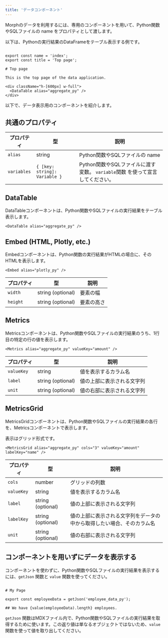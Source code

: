 ```yaml
---
title: 'データコンポーネント'
---
```


Morphのデータを利用するには、専用のコンポーネントを用いて、Python関数やSQLファイルの name をプロパティとして渡します。

以下は、Pythonの実行結果のDataFrameをテーブル表示する例です。

```tsx index.mdx

export const name = 'index';
export const title = 'Top page';

# Top page

This is the top page of the data application.

<div className="h-[600px] w-full">
  <DataTable alias="aggregate_py" />
</div>

```

以下で、データ表示用のコンポーネントを紹介します。

## 共通のプロパティ

| プロパティ | 型 | 説明 |
| --- | --- | --- |
| `alias` | string | Python関数やSQLファイルの name |
| `variables` | `{ [key: string]: Variable }` | Python関数やSQLファイルに渡す変数。 `variable`関数 を使って宣言してください。 |

## DataTable

DataTableコンポーネントは、Python関数やSQLファイルの実行結果をテーブル表示します。

```tsx
<DataTable alias="aggregate_py" />
```

## Embed (HTML, Plotly, etc.)

Embedコンポーネントは、Python関数の実行結果がHTMLの場合に、そのHTMLを表示します。

```tsx
<Embed alias="plotly_py" />
```

| プロパティ | 型 | 説明 |
| --- | --- | --- |
| `width` | string (optional) | 要素の幅 |
| `height` | string (optional) | 要素の高さ |

## Metrics

Metricsコンポーネントは、Python関数やSQLファイルの実行結果のうち、1行目の特定の行の値を表示します。

```tsx
<Metrics alias="aggregate_py" valueKey="amount" />
```

| プロパティ | 型 | 説明 |
| --- | --- | --- |
| `valueKey` | string | 値を表示するカラム名 |
| `label` | string (optional) | 値の上部に表示される文字列 |
| `unit` | string (optional) | 値の右部に表示される文字列 |

## MetricsGrid

MetricsGridコンポーネントは、Python関数やSQLファイルの実行結果の各行を、Metricsコンポーネントで表示します。

表示はグリッド形式です。

```tsx
<MetricsGrid alias="aggregate_py" cols="3" valueKey="amount" labelKey="name" />
```

| プロパティ | 型 | 説明 |
| --- | --- | --- |
| `cols` | number | グリッドの列数 |
| `valueKey` | string | 値を表示するカラム名 |
| `label` | string (optional) | 値の上部に表示される文字列 |
| `labelKey` | string (optional) | 値の上部に表示される文字列をデータの中から取得したい場合、そのカラム名 |
| `unit` | string (optional) | 値の右部に表示される文字列 |


## コンポーネントを用いずにデータを表示する

コンポーネントを使わずに、Python関数やSQLファイルの実行結果を表示するには、`getJson` 関数と `value` 関数を使ってください。

```tsx

# My Page

export const employeeData = getJson('employee_data_py');

## We have {value(employeeData).length} employees.

```

`getJson` 関数はMDXファイル内で、Python関数やSQLファイルの実行結果を取得するために使います。この返り値は単なるオブジェクトではないため、`value` 関数を使って値を取り出してください。